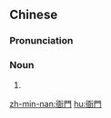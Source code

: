 {{also|衙门}}
==Chinese==
{{zh-forms|s=衙门}}
{{zh-wp|zh|en:Yamen}}

===Pronunciation===
{{zh-pron
|m=yámén,tl=y
|c=ngaa4 mun4
|mn=qz,tw,xm:gê-mn̂g/zz:gêe-mûi/qz,xm:gâ-bûn
|cat=n
}}

===Noun===
{{zh-noun}}

# {{w|yamen}}

[[zh-min-nan:衙門]]
[[hu:衙門]]